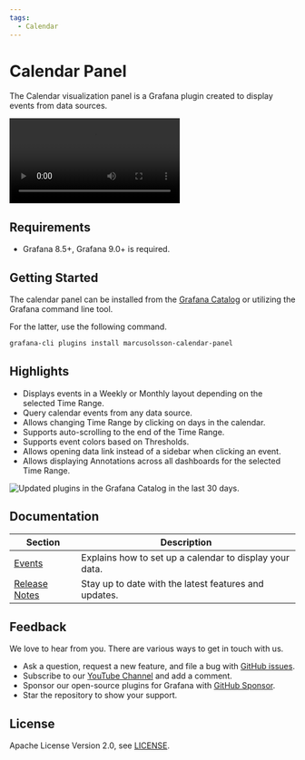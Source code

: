```yaml
---
tags:
  - Calendar
---
```



# Calendar Panel

The Calendar visualization panel is a Grafana plugin created to display events from data sources.

<Video
  src="https://www.youtube.com/embed/iPJ122x0oos"
  title="Display events from JSON API data source."
/>

## Requirements

- Grafana 8.5+, Grafana 9.0+ is required.

## Getting Started

The calendar panel can be installed from the [Grafana Catalog](https://grafana.com/grafana/plugins/marcusolsson-calendar-panel/) or utilizing the Grafana command line tool.

For the latter, use the following command.

```bash
grafana-cli plugins install marcusolsson-calendar-panel
```

## Highlights

- Displays events in a Weekly or Monthly layout depending on the selected Time Range.
- Query calendar events from any data source.
- Allows changing Time Range by clicking on days in the calendar.
- Supports auto-scrolling to the end of the Time Range.
- Supports event colors based on Thresholds.
- Allows opening data link instead of a sidebar when clicking an event.
- Allows displaying Annotations across all dashboards for the selected Time Range.

<Image
  title="Updated plugins in the Grafana Catalog in the last 30 days."
  src="/img/plugins/volkovlabs-calendar-panel/dashboard.png"
/>

## Documentation

| Section                  | Description                                             |
| ------------------------ | ------------------------------------------------------- |
| [Events](events)         | Explains how to set up a calendar to display your data. |
| [Release Notes](release) | Stay up to date with the latest features and updates.   |

## Feedback

We love to hear from you. There are various ways to get in touch with us.

- Ask a question, request a new feature, and file a bug with [GitHub issues](https://github.com/volkovlabs/volkovlabs-calendar-panel/issues/new/choose).
- Subscribe to our [YouTube Channel](https://www.youtube.com/@volkovlabs) and add a comment.
- Sponsor our open-source plugins for Grafana with [GitHub Sponsor](https://github.com/sponsors/VolkovLabs).
- Star the repository to show your support.

## License

Apache License Version 2.0, see [LICENSE](https://github.com/volkovlabs/volkovlabs-calendar-panel/blob/main/LICENSE).
